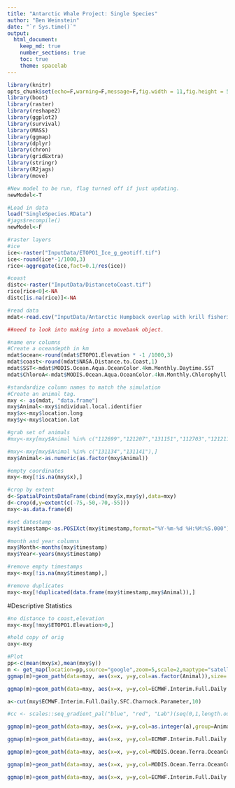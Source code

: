 ```yaml
---
title: "Antarctic Whale Project: Single Species"
author: "Ben Weinstein"
date: "`r Sys.time()`"
output: 
  html_document:
    keep_md: true
    number_sections: true
    toc: true
    theme: spacelab
---
```


```r
library(knitr)
opts_chunk$set(echo=F,warning=F,message=F,fig.width = 11,fig.height = 5)
library(boot)
library(raster)
library(reshape2)
library(ggplot2)
library(survival)
library(MASS)
library(ggmap)
library(dplyr)
library(chron)
library(gridExtra)
library(stringr)
library(R2jags)
library(move)

#New model to be run, flag turned off if just updating.
newModel<-T
```

```r
#Load in data
load("SingleSpecies.RData")
#jags$recompile()
newModel<-F
```

```r
#raster layers
#ice
ice<-raster("InputData/ETOPO1_Ice_g_geotiff.tif")
ice<-round(ice*-1/1000,3)
rice<-aggregate(ice,fact=0.1/res(ice))

#coast
distc<-raster("InputData/DistancetoCoast.tif")
rice[rice<0]<-NA
distc[is.na(rice)]<-NA

#read data
mdat<-read.csv("InputData/Antarctic Humpback overlap with krill fisheries -3085052751565071394.csv")

##need to look into making into a movebank object.

#name env columns
#Create a oceandepth in km 
mdat$ocean<-round(mdat$ETOPO1.Elevation * -1 /1000,3)
mdat$coast<-round(mdat$NASA.Distance.to.Coast,1)
mdat$SST<-mdat$MODIS.Ocean.Aqua.OceanColor.4km.Monthly.Daytime.SST
mdat$ChloroA<-mdat$MODIS.Ocean.Aqua.OceanColor.4km.Monthly.Chlorophyll.A

#standardize column names to match the simulation
#Create an animal tag.
mxy <- as(mdat, "data.frame")
mxy$Animal<-mxy$individual.local.identifier
mxy$x<-mxy$location.long
mxy$y<-mxy$location.lat

#grab set of animals
#mxy<-mxy[mxy$Animal %in% c("112699","121207","131151","112703","121211","131132","112737","131156","12326","123232","112705","154187","121210","131134","131141","112701","131159","131142","131144","154186","123224"),]

#mxy<-mxy[mxy$Animal %in% c("131134","131141"),]
mxy$Animal<-as.numeric(as.factor(mxy$Animal))

#empty coordinates
mxy<-mxy[!is.na(mxy$x),]

#crop by extent
d<-SpatialPointsDataFrame(cbind(mxy$x,mxy$y),data=mxy)
d<-crop(d,y=extent(c(-75,-50,-70,-55)))
mxy<-as.data.frame(d)

#set datestamp
mxy$timestamp<-as.POSIXct(mxy$timestamp,format="%Y-%m-%d %H:%M:%S.000")

#month and year columns
mxy$Month<-months(mxy$timestamp)
mxy$Year<-years(mxy$timestamp)

#remove empty timestamps
mxy<-mxy[!is.na(mxy$timestamp),]

#remove duplicates
mxy<-mxy[!duplicated(data.frame(mxy$timestamp,mxy$Animal)),]
```

#Descriptive Statistics
```r
#no distance to coast,elevation
mxy<-mxy[!mxy$ETOPO1.Elevation>0,]
```

```r
#hold copy of orig
oxy<-mxy

#Plot
pp<-c(mean(mxy$x),mean(mxy$y))
m <- get_map(location=pp,source="google",zoom=5,scale=2,maptype="satellite",color = "bw")
ggmap(m)+geom_path(data=mxy, aes(x=x, y=y,col=as.factor(Animal)),size=.5) + scale_color_discrete(guide="none") + theme_inset()
```

```r
ggmap(m)+geom_path(data=mxy, aes(x=x, y=y,col=ECMWF.Interim.Full.Daily.SFC.Sea.Ice.Cover),size=.5)  + scale_color_continuous(low='blue',high='red')

a<-cut(mxy$ECMWF.Interim.Full.Daily.SFC.Charnock.Parameter,10)

#cc <- scales::seq_gradient_pal("blue", "red", "Lab")(seq(0,1,length.out=100))

ggmap(m)+geom_path(data=mxy, aes(x=x, y=y,col=as.integer(a),group=Animal),size=.5) + scale_color_continuous(low='blue',high='red')

ggmap(m)+geom_path(data=mxy, aes(x=x, y=y,col=ECMWF.Interim.Full.Daily.SFC.Mean.Wave.Period/max(ECMWF.Interim.Full.Daily.SFC.Mean.Wave.Period,na.rm=T)),size=.5)  + scale_color_continuous(low='blue',high='red')

ggmap(m)+geom_path(data=mxy, aes(x=x, y=y,col=MODIS.Ocean.Terra.OceanColor.4km.Monthly.Chlorophyll.A),size=.5)  + scale_color_continuous(low='blue',high='red')

ggmap(m)+geom_path(data=mxy, aes(x=x, y=y,col=MODIS.Ocean.Terra.OceanColor.4km.Monthly.Daytime.SST),size=.5)  + scale_color_continuous(low='blue',high='red')

ggmap(m)+geom_path(data=mxy, aes(x=x, y=y,col=ECMWF.Interim.Full.Daily.SFC.Significant.Wave.Height),size=.5)  + scale_color_continuous(low='blue',high='red')

```
